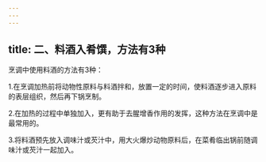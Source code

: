 ```yaml
---
---
---
```

title: 二、料酒入肴馔，方法有3种
---




烹调中使用料酒的方法有3种：

1.在烹调加热前将动物性原料与料酒拌和，放置一定的时间，使料酒逐步进入原料的表层组织，然后再下锅烹制。

2.在加热的过程中单独加入，更有助于去腥增香作用的发挥，这种方法在烹调中是最常用的。

3.将料酒预先放入调味汁或芡汁中，用大火爆炒动物原料后，在菜肴临出锅前随调味汁或芡汁一起加入。